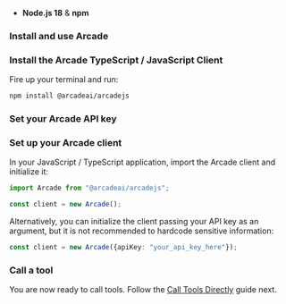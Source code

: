 
- **Node.js 18** & **npm**

### Install and use Arcade

<Typescript>

### Install the Arcade TypeScript / JavaScript Client

Fire up your terminal and run:

```bash
npm install @arcadeai/arcadejs
```

### Set your Arcade API key

<SetApiKey />

### Set up your Arcade client

In your JavaScript / TypeScript application, import the Arcade client and initialize it:

```typescript
import Arcade from "@arcadeai/arcadejs";

const client = new Arcade();
```

Alternatively, you can initialize the client passing your API key as an argument, but it is not recommended to hardcode sensitive information:

```typescript
const client = new Arcade({apiKey: "your_api_key_here"});
```

### Call a tool

You are now ready to call tools. Follow the [Call Tools Directly](/home/use-tools/call-tools-directly) guide next.

</Typescript>
